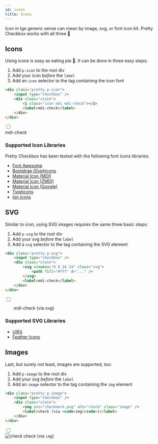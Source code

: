 ```yaml
---
id: icons
title: Icons
---
```



Icon in tge generic sense can mean by image, svg, or font icon kit. Pretty Checkbox works with all three :tada:

## Icons

Using icons is easy as eating pie :pie:. It can be done in three easy steps:

1. Add `p-icon` to the root div
2. Add your icon _before_ the `label`
3. Add an `icon` selector to the tag containing the icon font

```html {1,4}
<div class="pretty p-icon">
    <input type="checkbox" />
    <div class="state">
        <i class="icon mdi mdi-check"></i>
        <label>mdi-check</label>
    </div>
</div>
```

<div className="pretty p-icon">
    <input type="checkbox" />
    <div className="state">
        <i className="icon mdi mdi-check"></i>
        <label>mdi-check</label>
    </div>
</div>

### Supported Icon Libraries

Pretty Checkbox has been tested with the following font icons libraries:

-   [Font Awesome](https://fontawesome.com/icons?from=io)
-   [Bootstrap Glyphicons](http://fontawesome.io/icons/)
-   [Material Icon (MDI)](https://materialdesignicons.com/)
-   [Material Icon (ZMDI)](http://zavoloklom.github.io/material-design-iconic-font/icons.html)
-   [Material Icon (Google)](https://material.io/icons)
-   [Typeicons](http://www.typicons.com/)
-   [Ion icons](http://ionicons.com/)

## SVG

Similar to icon, using SVG images requires the same three basic steps:

1. Add `p-svg` to the root div
2. Add your svg _before_ the `label`
3. Add a `svg` selector to the tag containing the SVG element

```html {1,4}
<div class="pretty p-svg">
    <input type="checkbox" />
    <div class="state">
        <svg viewbox="0 0 24 24" class="svg">
            <path fill="#fff" d="..." />
        </svg>
        <label>mdi-check</label>
    </div>
</div>
```

<div className="pretty p-svg">
    <input type="checkbox" />
    <div className="state">
        <svg viewBox="0 0 24 24" width="24" height="24" className="svg">
            <path fill="#fff" d={mdiCheck} />
        </svg>
        <label>mdi-check (via svg)</label>
    </div>
</div>

### Supported SVG Libraries

-   [UIKit](https://getuikit.com/docs/icon)
-   [Feather Icons](https://feathericons.com/)

## Images

Last, but surely not least, images are supported, too:

1. Add `p-image` to the root div
2. Add your svg _before_ the `label`
3. Add an `image` selector to the tag containing the `img` element

```html {1,4}
<div class="pretty p-image">
    <input type="checkbox" />
    <div class="state">
        <img src="checkmark.png" alt="check" class="image" />
        <label>check (via <code>img</code>)</label>
    </div>
</div>
```

<div className="pretty p-image">
    <input type="checkbox" />
    <div className="state">
        <img
            src="https://lokesh-coder.github.io/pretty-checkbox/img/checked/004.png"
            alt="check"
            className="image"
        />
        <label>
            check (via <code>img</code>)
        </label>
    </div>
</div>

